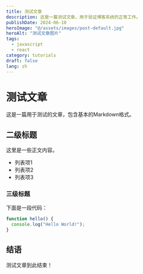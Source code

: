 ```yaml
---
title: 测试文章
description: 这是一篇测试文章，用于验证博客系统的正常工作。
publishDate: 2024-06-10
heroImage: "@/assets/images/post-default.jpg"
heroAlt: "测试文章图片"
tags:
  - javascript
  - react
category: tutorials
draft: false
lang: zh
---
```


# 测试文章

这是一篇用于测试的文章，包含基本的Markdown格式。

## 二级标题

这里是一些正文内容。

- 列表项1
- 列表项2
- 列表项3

### 三级标题

下面是一段代码：

```js
function hello() {
  console.log("Hello World!");
}
```

## 结语

测试文章到此结束！
